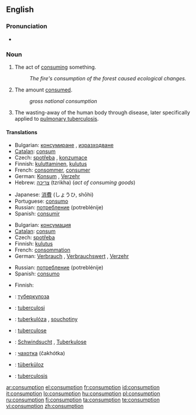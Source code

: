 ==English==

===Pronunciation===
*{{audio|en-us-consumption.ogg|Audio (US)}}

===Noun===
{{en-noun|-}}

# The act of [[consume|consuming]] something.  
#:''The fire's consumption of the forest caused ecological changes.''
# The amount [[consume|consumed]].  
#:''gross national consumption''
# {{pathology|obsolete}} The wasting-away of the human body through disease, later specifically applied to [[pulmonary tuberculosis]].

====Translations====
{{trans-top|the act of consuming something}}
*Bulgarian: [[консумиране]] {{f}}, [[изразходване]] {{n}}
*[[Catalan]]: [[consum]] {{m}}
*Czech:  [[spotřeba]] {{f}}, [[konzumace]] {{f}}
*Finnish: [[kuluttaminen]], [[kulutus]]
*French: [[consommer]], [[consumer]]
*German: [[Konsum]] {{m}}, [[Verzehr]] {{m}}
*Hebrew: [[צריכה]] (tzrikha) {{f}} (''act of consuming goods'')
{{trans-mid}}
*Japanese: [[消費]] (しょうひ, shōhi)
*Portuguese: [[consumo]] {{m}}
*Russian: [[потребление]] (potreblénije) {{n}}
*Spanish: [[consumir]]
{{trans-bottom}}

{{trans-top|the amount consumed}}
*Bulgarian: [[консумация]] {{f}}
*[[Catalan]]: [[consum]] {{m}}
*Czech: [[spotřeba]] {{f}}
*Finnish: [[kulutus]]
*French: [[consommation]] {{f}}
*German: [[Verbrauch]] {{m}}, [[Verbrauchswert]] {{m}}, [[Verzehr]] {{m}}
{{trans-mid}}
*Russian: [[потребление]] (potreblénije) {{n}}
*Spanish: [[consumo]]
{{trans-bottom}}

{{trans-top|wasting-away of the human body through disease}}
* Finnish: {{t|fi|riutuminen}}
{{trans-mid}}
{{trans-bottom}}

{{checktrans-top}}
* {{ttbc|Bulgarian}}: [[туберкулоза]] {{f}}
* {{ttbc|Catalan}}: [[tuberculosi]]
* {{ttbc|Czech}}: [[tuberkulóza]] {{f}}, [[souchotiny]]
* {{ttbc|French}}: [[tuberculose]] {{f}}
{{trans-mid}}
* {{ttbc|German}}: [[Schwindsucht]] {{f}}, [[Tuberkulose]] {{f}}
* {{ttbc|Russian}}: [[чахотка]] (čakhótka) {{f}}
* {{ttbc|Turkish}}: [[tüberküloz]]
* {{ttbc|Spanish}}: [[tuberculosis]]
{{trans-bottom}}

[[ar:consumption]]
[[el:consumption]]
[[fr:consumption]]
[[id:consumption]]
[[it:consumption]]
[[lo:consumption]]
[[hu:consumption]]
[[pl:consumption]]
[[ru:consumption]]
[[fi:consumption]]
[[ta:consumption]]
[[te:consumption]]
[[vi:consumption]]
[[zh:consumption]]